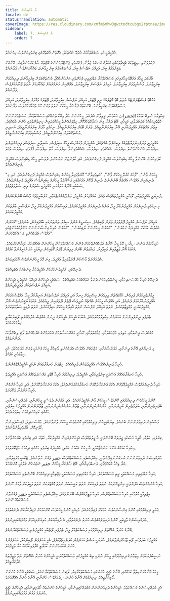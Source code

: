 ```yaml
---
title: ލާ އެމްބިޝަން
locale: dv
statusTranslation: automatic
coverImage: https://res.cloudinary.com/xmfm6mhw3gwctndtcubgx2rptnae/image/upload/v1740337243/small_cover_educacion_fundamental_a051170f1c.webp
sidebar:
    label: 7. ލާ އެމްބިޝަން
    order: 7
---
```

އުއްމީދަކީ އެކި ސަބަބުތަކާހުރެ އުފެދޭ އެއްޗެކެވެ. އެގޮތުން އޭގެތެރޭގައި ބިރުވެރިކަންވެސް ހިމެނެއެވެ.

ފަހުލަވަންތި ސިޓީތަކުގެ ބަގީޗާތަކުގައި އަހުލާގު ރަނގަޅު ޒުވާނާ، ފަޚްރުވެރި ޖެންޓްލްމަނުންގެ ބޫޓުތައް ސާފުކުރަމުންދާއިރު، އޭނާއަށް ފަޤީރުވުމުގެ ބިރު، އަމިއްލަ ނަފްސުގެ ބިރު، މުސްތަޤްބަލުގެ ބިރު ހީވާނަމަ، ވައްކާރަކަށްވެސް ވެދާނެއެވެ.

ބާރުގަދަ މީހާގެ އަގުބޮޑު ފިހާރައިގައި މަސައްކަތްކުރާ މަޑުމައިތިރި ފެހުންތެރި އަންހެންކުއްޖާ، މުސްތަޤްބަލަށް ބިރުހީވާނަމަ، ދިރިއުޅުމަށް ބިރުހީވާނަމަ، މުސްކުޅިވުމަށް ބިރުހީވާނަމަ، އަމިއްލަ ނަފްސަށް ބިރުހީވާނަމަ، އެއްރޭއިން އަނެއްރެއަށް ވައްކާރަކަށް ނުވަތަ ވޭނާއަކަށްވެސް ވެދާނެއެވެ.

އަގުބޮޑު ރެސްޓޯރެންޓެއް ނުވަތަ ބޮޑު ހޮޓަލެއްގެ ރީތި ވޭޓަރު، އަމިއްލަ ނަފްސަށް ބިރުހީވާނަމަ، ވޭޓަރުގެ މަޤާމަށް ބިރުހީވާނަމަ، އަމިއްލަ މުސްތަޤްބަލަށް ބިރުހީވާނަމަ، ބޭންކުތައް ފަޅާ އަރާ މީހަކަށް ނުވަތަ ވަރަށް މޮޅު ވައްކާރަކަށްވެސް ވެދާނެއެވެ.

އިހްތިރާމު ނުލިބޭ ކުޑަކުޑަ الحشرات އަކުވެސް، ރީތިވާން އެދެއެވެ. މީހުންނަށް މުދާ ވިއްކާ ތަނެއްގައި މަސައްކަތްކުރާ، ކަސްޓަމަރުންނަށް ކެތްތެރިކަމާއެކު ގަދަބަދަލާއި، ގަމީހާއި، ބޫޓު ދައްކާ، ގިނަ ސަލާމްތަކެއްކޮށް، ހިތްވަރެއްނެތް މީހެއްފަދައިން ހިނިތުންވެފައި ހުންނަ މުވައްޒަފު، އިތުރު އެއްޗަކަށް އުއްމީދުކުރަނީ އޭނާ ބިރުގަންނާތީއެވެ. ވަރަށް ބޮޑަށް ބިރުގަންނާތީއެވެ. ނިކަމެތި ހާލަށް ބިރުގަންނާތީއެވެ. އަނދިރި މުސްތަޤްބަލަށް ބިރުގަންނާތީއެވެ. މުސްކުޅިވުމަށް ބިރުގަންނާތީއެވެ.

އުއްމީދަކީ، ވަރަށްގިނަފަރާތްތަކެއް ލިބިގެންވާ އެއްޗެކެވެ. އުއްމީދަށް މުގައްދަސް މީހާގެ ސިފަވެސް، ޝައިޠާނީ ސިފަވެސް، ފިރިހެންވަންތަ ސިފަވެސް، އަންހެންވަންތަ ސިފަވެސް، ޝައުޤުވެރި ސިފަވެސް، ޝައުޤުވެރިނުވާ ސިފަވެސް، މާތް ސިފަވެސް، ފާފަވެރި ސިފަވެސް ވެއެވެ.

ކާވެނިކުރަން ބޭނުންވާ މީހާގެ ކިބައިންވެސް އުއްމީދު ފެނިގެންދެއެވެ. އަދި ކާވެންޏަށް ނުރުހުންވެ، ދުވަސްވީ މީހާގެ ކިބައިންވެސް އުއްމީދު ފެނިގެންދެއެވެ.

"މީހަކަށް ވާން"، "ފާހަގަ ކުރެވޭ މީހަކަށް ވާން"، "މަތިވެރިވާން" މޮޔަވެފައިވާ މީހުންގެ ކިބައިންވެސް އުއްމީދު ފެނިގެންދެއެވެ. އަދި މި ދުނިޔެއިން އެއްވެސް އެއްޗެއް ބޭނުންނުވެ، ދުނިޔެ ދޫކޮށް އަޅުކަމުގައި މަޝްޣޫލުވާ މީހުންގެ ކިބައިންވެސް އުއްމީދު ފެނިގެންދެއެވެ. ސަބަބަކީ އޭނާގެ ހަމައެކަނި އުއްމީދަކީ ސުވަރުގެ ލިބި، ސަލާމަތްވުމެވެ.

ދުނިޔަވީ އުއްމީދުތަކާއި، ރޫޙާނީ އުއްމީދުތައްވެސް ވެއެވެ. ބައެއްފަހަރު އުއްމީދު، މަންފާއެއްނެތްކަމާއި، ގުރުބާނީވުމުގެ މާސްކު ބޭނުންކުރެއެވެ.

މި ނިކަމެތި ދުނިޔެއަށް އުއްމީދުނުކުރާ މީހާ، އަނެއް ދުނިޔެއަށް އުއްމީދުކުރެއެވެ. ފައިސާއަށް އުއްމީދުނުކުރާ މީހާ، ނަފްސާނީ ބާރުތަކަށް އުއްމީދުކުރެއެވެ.

އަމިއްލަ ނަފްސަށް އުއްމީދު ފޮރުވުމަށް ވަރަށް ލޯބިވެއެވެ. ސިކުނޑީގެ އެންމެ ސިއްރު ތަންތަނުގައި ބާއްވައިގެން، ބުނެއެވެ: "އަހަރެން އެއްވެސް ކަމަކަށް އުއްމީދެއް ނުކުރަން"، "އަހަރެން މީހުންނަށް ލޯބިކުރަން"، "އަހަރެން ހުރިހާ އިންސާނުންނަށް މަންފާކުރުމަށްޓަކައި އެއްވެސް އެދުމެއްނެތި މަސައްކަތްކުރަން".

ހުރިހާކަމެއް ދަންނަ ސިޔާސީ މޮޅު މީހާ، އޭނާގެ އެދުމެއްނެތްކަމަށް ފެންނަ މަސައްކަތްތަކުން މީހުންނަށް ބައެއްފަހަރު ހައިރާންކުރުވައެވެ. އެކަމަކު އޭނާ ވަޒީފާއިން ވަކިވާއިރު، ދައުލަތުން ބޭރަށް މިލިޔަން ޑޮލަރު ގޮވައިގެން ދިޔުމަކީ ހަމަ އެކަށީގެންވާ ކަމެކެވެ.

އެދުމެއްނެތް މާސްކުން ފޮރުވާފައިވާ އުއްމީދު، ގިނަ މޮޅު މީހުންނަށްވެސް އޮޅުވައިލައެވެ.

ދުނިޔޭގައި، އުއްމީދުނުކުރުމަށް އުއްމީދުކުރާ ގިނަބަޔަކު އެބަތިއްބެވެ.

ދުނިޔޭގެ ހުރިހާ މުއްސަނދިކަމާއި، ޒީނަތްތެރިކަމުން ދުރުވާ އެތައްބަޔަކު އެބަތިއްބެވެ. ސަބަބަކީ އެމީހުންގެ އަމިއްލަ އުއްމީދަކީ އެމީހުންގެ އަމިއްލަ ނަފްސުތަކަށް ތަޢުލީމުދިނުމެވެ.

އީމާންތެރިކަމުން ފުރިގެން، ކަކޫމައްޗަށް ތިރިވެގެން މިސްކިތަށް ހިނގާ އަދި އަމިއްލަ ނަފްސުތަކަށް އަނިޔާކުރާ މީހާ، އެއްވެސްކަމަކަށް އުއްމީދުނުކުރާކަމަށް ފެނެއެވެ. އަދި އެއްވެސް މީހަކަށް އެއްޗެއް ނުދީވެސް ދޭތެރެ ދޭތެރެއިން ދީއުޅެއެވެ. އެކަމަކު ޔަޤީނުންވެސް އޭނާ އުއްމީދުކުރަނީ މުޢުޖިޒާތަކަށެވެ. ނުވަތަ އަމިއްލަ ނަފްސަށް ނުވަތަ އާއިލާގެ މީހަކަށް ޝިފާއަކަށެވެ. ނުވަތަ ދާއިމީ ސަލާމަތަކަށެވެ.

ތެދުވެރި ދީންވެރިންނަށް އަހަރެމެން އިހުތިރާމުކުރަމުއެވެ. އެކަމަކު އެމީހުން އެމީހުންގެ ދީނަށް އެއްވެސް އެދުމެއްނެތި ލޯބިނުކުރާތީ ހިތާމަކުރަމުއެވެ.

މުގައްދަސް ދީންތަކާއި، މަތިވެރި މަޒްހަބުތަކާއި، ޖަމާޢަތްތަކާއި، ރޫޙާނީ މުއައްސަސާތަކަށް އަހަރެމެންގެ އެދުމެއްނެތް ލޯބި ލިބެންވާހަކަ ދަންނަވަމެވެ.

މި ދުނިޔޭގައި އޭނާގެ ދީނަށާއި، މަދަރުސާއަށާއި، މަޒްހަބަށް އެއްވެސް އެދުމެއްނެތި ލޯބިކުރާ މީހަކު ފެނުމަކީ ވަރަށް މަދުކަމެކެވެ. އެއީ ހިތާމަހުރި ކަމެކެވެ.

ހުރިހާ ދުނިޔެއެއްވެސް އުއްމީދުތަކުން ފުރިއްޖެއެވެ. ހިޓްލަރު ހަނގުރާމައަށް ނުކުތީ އުއްމީދުއޮވެގެންނެވެ.

ހުރިހާ ހަނގުރާމައެއްގެ އަސްލަކީ ބިރުވެރިކަމާއި، އުއްމީދެވެ. ދިރިއުޅުމުގެ ހުރިހާ ބޮޑެތި މައްސަލަތަކެއްގެ އަސްލަކީ އުއްމީދެވެ.

ހުރިހާ ދުނިޔެއެއްވެސް އުއްމީދުއޮވެގެން އެކަކު އަނެކަކާ ދެކޮޅަށް ހަނގުރާމަކުރަމުންދެއެވެ. އެކަކު އަނެކަކާ ދެކޮޅަށެވެ. އަދި ހުރިހާ އެންމެން ހުރިހާ އެންމެނާ ދެކޮޅަށެވެ.

ކޮންމެ މީހަކުވެސް ދިރިއުޅުމުގައި ކޮންމެވެސް މީހަކަށް ވާން އުއްމީދުކުރެއެވެ. އަދި އުމުރުން ދުވަސްވީ މީހުންނާއި، މުދައްރިސުންނާއި، ބެލެނިވެރިންނާއި، ބަލަދުވެރިން ކުދިންނަށާއި، އަންހެންކުދިންނަށާއި، ޒުވާން އަންހެންކުދިންނަށާއި، ޒުވާނުންނަށް އުއްމީދުގެ ބިރުވެރި މަގުގައި ކުރިއަށްދިއުމަށް ހިތްވަރުދެއެވެ.

މުސްކުޅިން ދަރިވަރުންނަށް ބުނެއެވެ. ތިޔަބައިމީހުން ދިރިއުޅުމުގައި ކޮންމެވެސް މީހަކަށް ވާންވާނެއެވެ. މުއްސަނދިވެ، ފައިސާވެރިންނާ ކާވެނިކޮށް، ބާރުވެރިވާންވާނެއެވެ.

ބިރުވެރި، ހުތުރު، އާދީމު މުސްކުޅި ޖީލުތައް ބޭނުންވަނީ އާ ޖީލުތައްވެސް އެމީހުންފަދައިން އުއްމީދުކުރާ، ހުތުރު އަދި ބިރުވެރި ބަޔަކަށްވާށެވެ.

މިހުރިހާ ކަމެއްގެ އެންމެ ނުރައްޓާކަމަކީ، އާ މީހުން އެކަމަށް ހެއްލި، އުއްމީދުގެ ބިރުވެރި މަގުގައި ދިއުމަށް މަޖުބޫރުވުމެވެ.

މުދައްރިސުން ދަރިވަރުންނަށް އުނގަންނައިދޭންވާނީ، އިޚްލާސްތެރި މަސައްކަތެއްވެސް حقیر ވެގެން ނުވާނެއެވެ. ޓެކްސީ ޑްރައިވަރާއި، މުދާ ވިއްކާ މުވައްޒަފާއި، ދަނޑުވެރިޔާއާއި، ބޫޓު ސާފުކުރާ މީހާއަށް حقیر ނަޒަރަކުން ބެލުމަކީ މޮޔަކަމެކެވެ.

ހުރިހާ މަޑުމައިތިރި މަސައްކަތަކީ ރީތި މަސައްކަތެކެވެ. ހުރިހާ މަޑުމައިތިރި މަސައްކަތަކީ އިޖްތިމާޢީ ދިރިއުޅުމަށް ބޭނުންތެރި މަސައްކަތެކެވެ.

ހުރިހާ އެންމެންވެސް އުފަންވަނީ އިންޖިނޭރަކަށް ނުވަތަ ވެރިއަކަށް ނުވަތަ ރައީސަކަށް ނުވަތަ ޑޮކްޓަރަކަށް ނުވަތަ ވަކީލަކަށް ވާކަށް ނޫނެވެ.

އިޖްތިމާޢީ ގުޅުމުގައި ހުރިހާ މަސައްކަތެއްވެސް، ހުރިހާ ވަޒީފާއެއްވެސް ބޭނުންވެއެވެ. އިޚްލާސްތެރި މަސައްކަތަކީ حقیر ވެގެންވާނެ މަސައްކަތެއް ނޫނެވެ.

ޢަމަލީ ދިރިއުޅުމުގައި ކޮންމެ އިންސާނަކުވެސް ކަމަކަށް ފައިދާކުރެއެވެ. މުހިއްމީ ކޮންމެ މީހަކުވެސް ކޮންކަމަކަށް ފައިދާކުރާކަން ދެނެގަތުމެވެ.

މުދައްރިސުންގެ ވާޖިބަކީ، ކޮންމެ ދަރިވަރެއްގެވެސް ހުނަރު ދެނެގަތުމާއި، އެ ދާއިރާއަކުން ކުރިއަށްދިއުމަށް މަގުދައްކައިދިނުމެވެ.

އޭނާގެ ހުނަރާ އެއްގޮތަށް ދިރިއުޅުމުގައި މަސައްކަތްކުރާ މީހާ، ތެދުވެރި ލޯތްބާއި އުއްމީދުނެތި މަސައްކަތްކުރާނެއެވެ.

އުއްމީދުގެ ބަދަލުގައި ލޯބި ޖާގަހޯދަންވާނެއެވެ. ހުނަރަކީ އަސްލު އަހަރެމެން ކުރަންހިތްވާކަމެވެ. އެއީ އަހަރެމެން ލޯބިންކުރާ، އަހަރެމެންގެ ހުނަރު އަހަރެމެންނަށް ކަމުދާތީ އުފާވެރިކަމާއެކު ކުރާ ވަޒީފާއެވެ.

ނަސީބުދެރަކަމުން މިޒަމާނުގެ ދިރިއުޅުމުގައި މީހުން ނުރުހި ތިބެ އުއްމީދުގައި މަސައްކަތްކުރަނީ އެމީހުންގެ ހުނަރާ އެއްގޮތަށް ނުވާ ވަޒީފާތައް އަދާކުރާތީއެވެ.

މީހަކު އޭނާކުރަންހިތްވާ ކަމެއްގައި، އޭނާގެ ހަޤީޤީ ހުނަރުގައި މަސައްކަތްކުރާއިރު، ލޯބިން މަސައްކަތްކުރާނެއެވެ. ސަބަބަކީ އޭނާގެ ހުނަރަށް ލޯބިކުރާތީއެވެ. ދިރިއުޅުމަށް އޭނާގެ ހުންނަ ސިފަތައްވެސް ހުންނާނީ އޭނާގެ ހުނަރާ އެއްގޮތަށެވެ.

އެއީ މުދައްރިސުންގެ މަސައްކަތެވެ. އެމީހުންގެ ދަރިވަރުންނަށް މަގުދައްކައިދިނުމާއި، އެމީހުންގެ ހުނަރުތައް ހޯދައިދިނުމާއި، އެމީހުންގެ ހަޤީޤީ ހުނަރުގެ މަގުން މަގުދައްކައިދިނުމެވެ.

